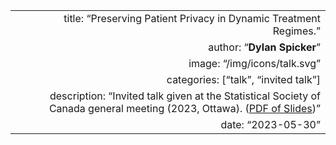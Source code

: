 ---
  title: "Preserving Patient Privacy in Dynamic Treatment Regimes."
  author: "**Dylan Spicker**"
  image: "/img/icons/talk.svg"
  categories: ["talk", "invited talk"]
  description: "Invited talk given at the Statistical Society of Canada general meeting (2023, Ottawa).  ([PDF of Slides](/pdf/Dylan&#32;Spicker&#32;-&#32;SSC&#32;2023.pdf))"
  date: "2023-05-30"
---  